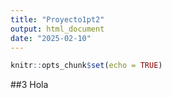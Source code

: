 ```yaml
---
title: "Proyecto1pt2"
output: html_document
date: "2025-02-10"
---
```


```r
knitr::opts_chunk$set(echo = TRUE)
```

##3 Hola